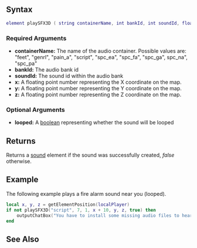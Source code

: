  
{{Client function}}
{{New feature/item|3.0134|1.3.4|5731|
This function plays a sound in the GTA world from GTA's big sound containers.
}}

{{Note|There is a tool available which allows you to find bank and sound IDs easily: [[/https://community.mtasa.com/index.php?p=resources&s=details&id=7549 sfxBrowser:Download.md|https://community.mtasa.com/index.php?p=resources&s=details&id=7549 sfxBrowser:Download]]. }}
{{Warning|Many players use versions of GTA:SA (especially pirated versions) that have audio files full of zeros so that they can compresses better in their ''AUDIO\SFX\'' folder. (They lack any data) 
In case of these invalid audio files, this function returns ''false''.

It also returns ''false'' when trying to play a track deleted in the recent GTA: SA Steam patches (and if the client is using a Steam GTA: SA copy).|true}}

==Syntax==
<syntaxhighlight lang="lua">
element playSFX3D ( string containerName, int bankId, int soundId, float x, float y, float z [, bool looped = false ] )
</syntaxhighlight>

===Required Arguments===
*'''containerName:''' The name of the audio container. Possible values are: "feet", "genrl", "pain_a", "script", "spc_ea", "spc_fa", "spc_ga", spc_na", "spc_pa"
*'''bankId:''' The audio bank id
*'''soundId:''' The sound id within the audio bank
*'''x:''' A floating point number representing the X coordinate on the map.
*'''y:''' A floating point number representing the Y coordinate on the map.
*'''z:''' A floating point number representing the Z coordinate on the map.

===Optional Arguments===
*'''looped:''' A [[/boolean.md|boolean]] representing whether the sound will be looped

==Returns==
Returns a [[/sound.md|sound]] element if the sound was successfully created, ''false'' otherwise.


{{New feature/item|4.0140|1.4|6443|
==Syntax 2==
<syntaxhighlight lang="lua">
element playSFX3D( string "radio", string radioStation, int trackId, float x, float y, float z [, bool looped = false ] )
</syntaxhighlight>

===Required Arguments===
*'''radio:''' The string "radio" (used to differentiate to the first syntax) 
*'''radioStation:''' The radio station. Possible values are "Adverts", "Ambience", "Police", "Playback FM", "K-Rose", "K-DST", "Cutscene", "Beats", "Bounce FM", "SF-UR", "Radio Los Santos", "Radio X", "CSR 103.9", "K-Jah West", "Master Sounds 98.3", "WCTR".
*'''trackId :''' The radio track id within the radio station audio file
*'''x:''' A floating point number representing the X coordinate on the map.
*'''y:''' A floating point number representing the Y coordinate on the map.
*'''z:''' A floating point number representing the Z coordinate on the map.

===Optional Arguments===
*'''looped:''' A [[/boolean.md|boolean]] representing whether the sound will be looped
==Returns==
Returns a [[/sound.md|sound]] element if the sound was successfully created, ''false'' otherwise.
}}



==Example==
The following example plays a fire alarm sound near you (looped).
<syntaxhighlight lang="lua">
local x, y, z = getElementPosition(localPlayer)
if not playSFX3D("script", 7, 1, x + 10, y, z, true) then
    outputChatBox("You have to install some missing audio files to hear the sound")
end
</syntaxhighlight>

==See Also==
{{Client_audio_functions}}